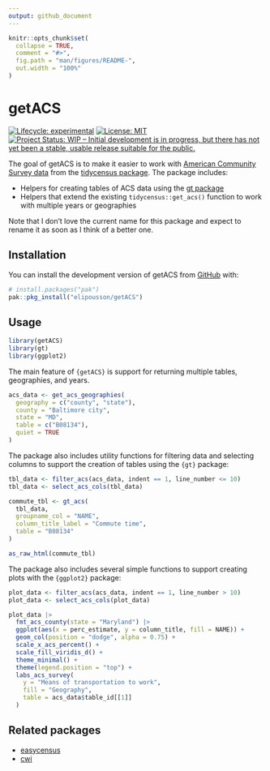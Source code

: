 ```yaml
---
output: github_document
---
```


<!-- README.md is generated from README.Rmd. Please edit that file -->

```r
knitr::opts_chunk$set(
  collapse = TRUE,
  comment = "#>",
  fig.path = "man/figures/README-",
  out.width = "100%"
)
```

# getACS

<!-- badges: start -->
[![Lifecycle: experimental](https://img.shields.io/badge/lifecycle-experimental-orange.svg)](https://lifecycle.r-lib.org/articles/stages.html#experimental)
[![License: MIT](https://img.shields.io/badge/License-MIT-yellow.svg)](https://opensource.org/licenses/MIT)
[![Project Status: WIP – Initial development is in progress, but there has not yet been a stable, usable release suitable for the public.](https://www.repostatus.org/badges/latest/wip.svg)](https://www.repostatus.org/#wip)
<!-- badges: end -->

The goal of getACS is to make it easier to work with [American Community Survey data](https://www.census.gov/programs-surveys/acs) from the [tidycensus package](https://walker-data.com/tidycensus/). The package includes:

- Helpers for creating tables of ACS data using the [gt package](https://gt.rstudio.com/)
- Helpers that extend the existing `tidycensus::get_acs()` function to work with multiple years or geographies

Note that I don't love the current name for this package and expect to rename it as soon as I think of a better one.

## Installation

You can install the development version of getACS from [GitHub](https://github.com/) with:

``` r
# install.packages("pak")
pak::pkg_install("elipousson/getACS")
```
## Usage

```r
library(getACS)
library(gt)
library(ggplot2)
```

The main feature of `{getACS}` is support for returning multiple tables, geographies, and years.

```r
acs_data <- get_acs_geographies(
  geography = c("county", "state"),
  county = "Baltimore city",
  state = "MD",
  table = c("B08134"),
  quiet = TRUE
)
```

The package also includes utility functions for filtering data and selecting columns to support the creation of tables using the `{gt}` package:

```r
tbl_data <- filter_acs(acs_data, indent == 1, line_number <= 10)
tbl_data <- select_acs_cols(tbl_data)

commute_tbl <- gt_acs(
  tbl_data,
  groupname_col = "NAME",
  column_title_label = "Commute time",
  table = "B08134"
)

as_raw_html(commute_tbl)
```

The package also includes several simple functions to support creating plots with the `{ggplot2}` package:

```r
plot_data <- filter_acs(acs_data, indent == 1, line_number > 10)
plot_data <- select_acs_cols(plot_data)

plot_data |> 
  fmt_acs_county(state = "Maryland") |> 
  ggplot(aes(x = perc_estimate, y = column_title, fill = NAME)) +
  geom_col(position = "dodge", alpha = 0.75) +
  scale_x_acs_percent() +
  scale_fill_viridis_d() +
  theme_minimal() +
  theme(legend.position = "top") +
  labs_acs_survey(
    y = "Means of transportation to work",
    fill = "Geography",
    table = acs_data$table_id[[1]]
  )
```

## Related packages

- [easycensus](https://github.com/CoryMcCartan/easycensus)
- [cwi](https://ct-data-haven.github.io/cwi/)
